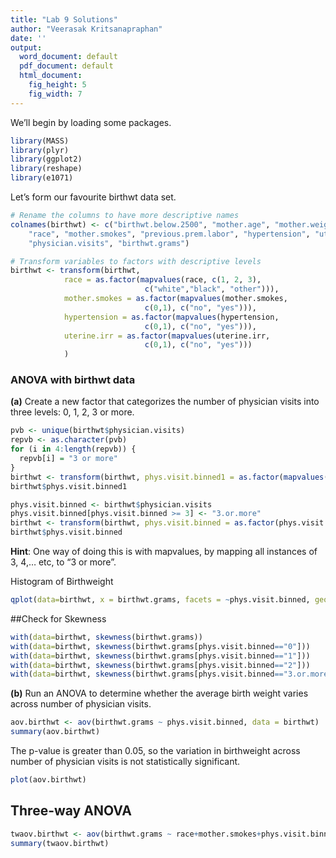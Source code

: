 ```yaml
---
title: "Lab 9 Solutions"
author: "Veerasak Kritsanapraphan"
date: ''
output:
  word_document: default
  pdf_document: default
  html_document:
    fig_height: 5
    fig_width: 7
---
```


We'll begin by loading some packages.
```r
library(MASS)
library(plyr)
library(ggplot2)
library(reshape)
library(e1071) 
```

Let's form our favourite birthwt data set.

```r
# Rename the columns to have more descriptive names
colnames(birthwt) <- c("birthwt.below.2500", "mother.age", "mother.weight", 
    "race", "mother.smokes", "previous.prem.labor", "hypertension", "uterine.irr", 
    "physician.visits", "birthwt.grams")

# Transform variables to factors with descriptive levels
birthwt <- transform(birthwt, 
            race = as.factor(mapvalues(race, c(1, 2, 3), 
                              c("white","black", "other"))),
            mother.smokes = as.factor(mapvalues(mother.smokes, 
                              c(0,1), c("no", "yes"))),
            hypertension = as.factor(mapvalues(hypertension, 
                              c(0,1), c("no", "yes"))),
            uterine.irr = as.factor(mapvalues(uterine.irr, 
                              c(0,1), c("no", "yes")))
            )
```

### ANOVA with birthwt data

**(a)** Create a new factor that categorizes the number of physician visits into three levels: 0, 1, 2, 3 or more.  

```r
pvb <- unique(birthwt$physician.visits)
repvb <- as.character(pvb)
for (i in 4:length(repvb)) {
  repvb[i] = "3 or more"
}
birthwt <- transform(birthwt, phys.visit.binned1 = as.factor(mapvalues(physician.visits, pvb, repvb )))
birthwt$phys.visit.binned1
```

```r
phys.visit.binned <- birthwt$physician.visits
phys.visit.binned[phys.visit.binned >= 3] <- "3.or.more"
birthwt <- transform(birthwt, phys.visit.binned = as.factor(phys.visit.binned))
birthwt$phys.visit.binned
```

**Hint**: One way of doing this is with mapvalues, by mapping all instances of 3, 4,... etc, to "3 or more".

Histogram of Birthweight

```r
qplot(data=birthwt, x = birthwt.grams, facets = ~phys.visit.binned, geom = "histogram", fill = phys.visit.binned)
```

##Check for Skewness

```r
with(data=birthwt, skewness(birthwt.grams))
with(data=birthwt, skewness(birthwt.grams[phys.visit.binned=="0"]))
with(data=birthwt, skewness(birthwt.grams[phys.visit.binned=="1"]))
with(data=birthwt, skewness(birthwt.grams[phys.visit.binned=="2"]))
with(data=birthwt, skewness(birthwt.grams[phys.visit.binned=="3.or.more"]))
```

**(b)** Run an ANOVA to determine whether the average birth weight varies across number of physician visits.

```r
aov.birthwt <- aov(birthwt.grams ~ phys.visit.binned, data = birthwt)
summary(aov.birthwt)
```

The p-value is greater than 0.05, so the variation in birthweight across number of physician visits is not statistically significant.  

```r
plot(aov.birthwt)
```

## Three-way ANOVA
```r
twaov.birthwt <- aov(birthwt.grams ~ race+mother.smokes+phys.visit.binned, data = birthwt)
summary(twaov.birthwt)
```